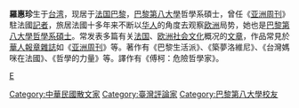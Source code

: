 {{unreferenced|time=2014-4-21}}
'''羅惠珍'''生于[[台湾|台湾]]，现居于[[法国|法国]][[巴黎|巴黎]]，[[巴黎第八大學|巴黎第八大學]]哲學系碩士，曾任《[[亚洲周刊|亚洲周刊]]》駐法國[[記者|記者]]，旅居法國十多年来不断以[[华人|华人]]的角度去观察[[欧洲|欧洲]]局势，她也是[[巴黎第八大學|巴黎第八大學]][[哲學系|哲學系]][[碩士|碩士]]。常发表多篇有关[[法国|法国]]、[[欧洲|欧洲]][[社会文化|社会文化]]概况的[[文字作品|文章]]，作品常見於[[華人|華人]][[報章|報章]][[雜誌|雜誌]]如《[[亚洲周刊|亚洲周刊]]》等。著作有《巴黎生活派》、《築夢洛維尼》、《台灣媽咪在法國》、《哲學的力量》等。譯作有《傅柯：危險哲學家》。

[[Category:中華民國散文家|Category:中華民國散文家]]
[[Category:臺灣評論家|Category:臺灣評論家]]
[[category:罗姓|E]]
[[Category:巴黎第八大學校友|Category:巴黎第八大學校友]]